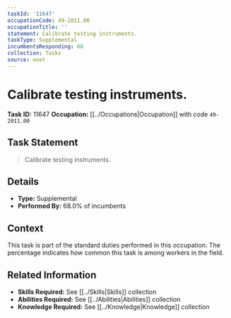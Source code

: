 ```yaml
---
taskId: '11647'
occupationCode: 49-2011.00
occupationTitle: ''
statement: Calibrate testing instruments.
taskType: Supplemental
incumbentsResponding: 68
collection: Tasks
source: onet
---
```

# Calibrate testing instruments.

**Task ID:** 11647
**Occupation:** [[../Occupations|Occupation]] with code `49-2011.00`

## Task Statement

> Calibrate testing instruments.

## Details

- **Type:** Supplemental
- **Performed By:** 68.0% of incumbents

## Context

This task is part of the standard duties performed in this occupation. The percentage indicates how common this task is among workers in the field.

## Related Information

- **Skills Required:** See [[../Skills|Skills]] collection
- **Abilities Required:** See [[../Abilities|Abilities]] collection
- **Knowledge Required:** See [[../Knowledge|Knowledge]] collection
